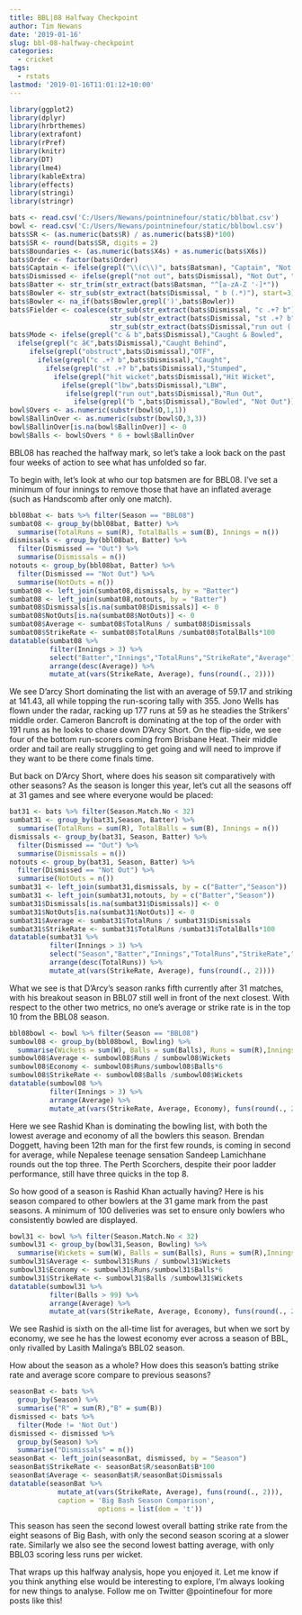 ```yaml
---
title: BBL|08 Halfway Checkpoint
author: Tim Newans
date: '2019-01-16'
slug: bbl-08-halfway-checkpoint
categories:
  - cricket
tags:
  - rstats
lastmod: '2019-01-16T11:01:12+10:00'
---
```


```r
library(ggplot2)
library(dplyr)
library(hrbrthemes)
library(extrafont)
library(rPref)
library(knitr)
library(DT)
library(lme4)
library(kableExtra)
library(effects)
library(stringi)
library(stringr)

bats <- read.csv('C:/Users/Newans/pointninefour/static/bblbat.csv')
bowl <- read.csv('C:/Users/Newans/pointninefour/static/bblbowl.csv')
bats$SR <- (as.numeric(bats$R) / as.numeric(bats$B)*100)
bats$SR <- round(bats$SR, digits = 2)
bats$Boundaries <- (as.numeric(bats$X4s) + as.numeric(bats$X6s))
bats$Order <- factor(bats$Order)
bats$Captain <- ifelse(grepl("\\(c\\)", bats$Batsman), "Captain", "Not Captain")
bats$Dismissed <- ifelse(grepl("not out", bats$Dismissal), "Not Out", "Out")
bats$Batter <- str_trim(str_extract(bats$Batsman, "^[a-zA-Z '-]*"))
bats$Bowler <- str_sub(str_extract(bats$Dismissal, " b (.*)"), start=3)
bats$Bowler <- na_if(bats$Bowler,grepl(')',bats$Bowler))
bats$Fielder <- coalesce(str_sub(str_extract(bats$Dismissal, "c .+? b"), start = 3, end = -3),
                         str_sub(str_extract(bats$Dismissal, "st .+? b"), start = 3, end = -3),
                         str_sub(str_extract(bats$Dismissal,"run out (.*)"), start = 10, end = -2))
bats$Mode <- ifelse(grepl("c & b",bats$Dismissal),"Caught & Bowled",
  ifelse(grepl("c â€",bats$Dismissal),"Caught Behind",
     ifelse(grepl("obstruct",bats$Dismissal),"OTF",
       ifelse(grepl("c .+? b",bats$Dismissal),"Caught",
         ifelse(grepl("st .+? b",bats$Dismissal),"Stumped",
           ifelse(grepl("hit wicket",bats$Dismissal),"Hit Wicket",
             ifelse(grepl("lbw",bats$Dismissal),"LBW",
              ifelse(grepl("run out",bats$Dismissal),"Run Out",             
                ifelse(grepl("b ",bats$Dismissal),"Bowled", "Not Out")))))))))
bowl$Overs <- as.numeric(substr(bowl$O,1,1))
bowl$BallinOver <- as.numeric(substr(bowl$O,3,3))
bowl$BallinOver[is.na(bowl$BallinOver)] <- 0
bowl$Balls <- bowl$Overs * 6 + bowl$BallinOver
```

BBL08 has reached the halfway mark, so let's take a look back on the past four weeks of action to see what has unfolded so far. 

To begin with, let's look at who our top batsmen are for BBL08. I've set a minimum of four innings to remove those that have an inflated average (such as Handscomb after only one match).
``` r
bbl08bat <- bats %>% filter(Season == "BBL08")
sumbat08 <- group_by(bbl08bat, Batter) %>%
  summarise(TotalRuns = sum(R), TotalBalls = sum(B), Innings = n())
dismissals <- group_by(bbl08bat, Batter) %>% 
  filter(Dismissed == "Out") %>%
  summarise(Dismissals = n())
notouts <- group_by(bbl08bat, Batter) %>% 
  filter(Dismissed == "Not Out") %>%
  summarise(NotOuts = n())
sumbat08 <- left_join(sumbat08,dismissals, by = "Batter")
sumbat08 <- left_join(sumbat08,notouts, by = "Batter")
sumbat08$Dismissals[is.na(sumbat08$Dismissals)] <- 0
sumbat08$NotOuts[is.na(sumbat08$NotOuts)] <- 0
sumbat08$Average <- sumbat08$TotalRuns / sumbat08$Dismissals
sumbat08$StrikeRate <- sumbat08$TotalRuns /sumbat08$TotalBalls*100
datatable(sumbat08 %>% 
          filter(Innings > 3) %>%
          select("Batter","Innings","TotalRuns","StrikeRate","Average") %>%
          arrange(desc(Average)) %>%
          mutate_at(vars(StrikeRate, Average), funs(round(., 2))))
```

We see D'arcy Short dominating the list with an average of 59.17 and striking at 141.43, all while topping the run-scoring tally with 355. Jono Wells has flown under the radar, racking up 177 runs at 59 as he steadies the Strikers' middle order. Cameron Bancroft is dominating at the top of the order with 191 runs as he looks to chase down D'Arcy Short.
On the flip-side, we see four of the bottom run-scorers coming from Brisbane Heat. Their middle order and tail are really struggling to get going and will need to improve if they want to be there come finals time.

But back on D'Arcy Short, where does his season sit comparatively with other seasons? As the season is longer this year, let's cut all the seasons off at 31 games and see where everyone would be placed:

``` r
bat31 <- bats %>% filter(Season.Match.No < 32)
sumbat31 <- group_by(bat31,Season, Batter) %>%
  summarise(TotalRuns = sum(R), TotalBalls = sum(B), Innings = n())
dismissals <- group_by(bat31, Season, Batter) %>% 
  filter(Dismissed == "Out") %>%
  summarise(Dismissals = n())
notouts <- group_by(bat31, Season, Batter) %>% 
  filter(Dismissed == "Not Out") %>%
  summarise(NotOuts = n())
sumbat31 <- left_join(sumbat31,dismissals, by = c("Batter","Season"))
sumbat31 <- left_join(sumbat31,notouts, by = c("Batter","Season"))
sumbat31$Dismissals[is.na(sumbat31$Dismissals)] <- 0
sumbat31$NotOuts[is.na(sumbat31$NotOuts)] <- 0
sumbat31$Average <- sumbat31$TotalRuns / sumbat31$Dismissals
sumbat31$StrikeRate <- sumbat31$TotalRuns /sumbat31$TotalBalls*100
datatable(sumbat31 %>% 
          filter(Innings > 3) %>%
          select("Season","Batter","Innings","TotalRuns","StrikeRate","Average") %>%
          arrange(desc(TotalRuns)) %>%
          mutate_at(vars(StrikeRate, Average), funs(round(., 2))))

```

What we see is that D'Arcy's season ranks fifth currently after 31 matches, with his breakout season in BBL07 still well in front of the next closest. With respect to the other two metrics, no one's average or strike rate is in the top 10 from the BBL08 season.

```r
bbl08bowl <- bowl %>% filter(Season == "BBL08")
sumbowl08 <- group_by(bbl08bowl, Bowling) %>%
  summarise(Wickets = sum(W), Balls = sum(Balls), Runs = sum(R),Innings = n())
sumbowl08$Average <- sumbowl08$Runs / sumbowl08$Wickets
sumbowl08$Economy <- sumbowl08$Runs/sumbowl08$Balls*6
sumbowl08$StrikeRate <- sumbowl08$Balls /sumbowl08$Wickets
datatable(sumbowl08 %>% 
          filter(Innings > 3) %>%
          arrange(Average) %>%
          mutate_at(vars(StrikeRate, Average, Economy), funs(round(., 2))))

```

Here we see Rashid Khan is dominating the bowling list, with both the lowest average and economy of all the bowlers this season. Brendan Doggett, having been 12th man for the first few rounds, is coming in second for average, while Nepalese teenage sensation Sandeep Lamichhane rounds out the top three. The Perth Scorchers, despite their poor ladder performance, still have three quicks in the top 8.

So how good of a season is Rashid Khan actually having? Here is his season compared to other bowlers at the 31 game mark from the past seasons. A minimum of 100 deliveries was set to ensure only bowlers who consistently bowled are displayed.

``` r
bowl31 <- bowl %>% filter(Season.Match.No < 32)
sumbowl31 <- group_by(bowl31,Season, Bowling) %>%
  summarise(Wickets = sum(W), Balls = sum(Balls), Runs = sum(R),Innings = n())
sumbowl31$Average <- sumbowl31$Runs / sumbowl31$Wickets
sumbowl31$Economy <- sumbowl31$Runs/sumbowl31$Balls*6
sumbowl31$StrikeRate <- sumbowl31$Balls /sumbowl31$Wickets
datatable(sumbowl31 %>% 
          filter(Balls > 99) %>%
          arrange(Average) %>%
          mutate_at(vars(StrikeRate, Average, Economy), funs(round(., 2))),rownames = FALSE)
```

We see Rashid is sixth on the all-time list for averages, but when we sort by economy, we see he has the lowest economy ever across a season of BBL, only rivalled by Lasith Malinga's BBL02 season.

How about the season as a whole? How does this season's batting strike rate and average score compare to previous seasons?

``` r
seasonBat <- bats %>%
  group_by(Season) %>%
  summarise("R" = sum(R),"B" = sum(B))
dismissed <- bats %>%
  filter(Mode != 'Not Out')
dismissed <- dismissed %>%
  group_by(Season) %>%
  summarise("Dismissals" = n())
seasonBat <- left_join(seasonBat, dismissed, by = "Season")
seasonBat$StrikeRate <- seasonBat$R/seasonBat$B*100
seasonBat$Average <- seasonBat$R/seasonBat$Dismissals
datatable(seasonBat %>% 
            mutate_at(vars(StrikeRate, Average), funs(round(., 2))),
            caption = 'Big Bash Season Comparison',
                      options = list(dom = 't'))
```

This season has seen the second lowest overall batting strike rate from the eight seasons of Big Bash, with only the second season scoring at a slower rate. Similarly we also see the second lowest batting average, with only BBL03 scoring less runs per wicket.

That wraps up this halfway analysis, hope you enjoyed it. Let me know if you think anything else would be interesting to explore, I'm always looking for new things to analyse. Follow me on Twitter @pointinefour for more posts like this!

